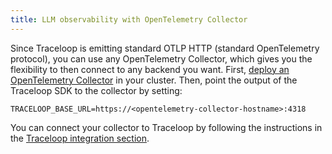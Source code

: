 ```yaml
---
title: LLM observability with OpenTelemetry Collector
---
```


Since Traceloop is emitting standard OTLP HTTP (standard OpenTelemetry protocol), you can use any OpenTelemetry Collector, which gives you the flexibility to then connect to any backend you want. First, [deploy an OpenTelemetry Collector](https://opentelemetry.io/docs/kubernetes/operator/automatic/#create-an-opentelemetry-collector-optional) in your cluster. Then, point the output of the Traceloop SDK to the collector by setting:

```
TRACELOOP_BASE_URL=https://<opentelemetry-collector-hostname>:4318
```

You can connect your collector to Traceloop by following the instructions in the [Traceloop integration section](/docs/openllmetry/integrations/traceloop#using-an-opentelemetry-collector).